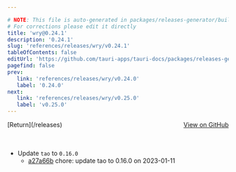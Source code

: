 ```yaml
---

# NOTE: This file is auto-generated in packages/releases-generator/build.ts
# For corrections please edit it directly
title: 'wry@0.24.1'
description: '0.24.1'
slug: 'references/releases/wry/v0.24.1'
tableOfContents: false
editUrl: 'https://github.com/tauri-apps/tauri-docs/packages/releases-generator/build.ts'
pagefind: false
prev:
   link: 'references/releases/wry/v0.24.0'
   label: '0.24.0'
next:
   link: 'references/releases/wry/v0.25.0'
   label: 'v0.25.0'
---
```


			

<ReleaseSidebar slug="references/releases/wry"  packageName="wry" />

<div style="margin-bottom:3rem; display: flex; justify-content: space-between; align-items: center"><span>[Return](/releases)</span><span><a href="https://github.com/tauri-apps/wry/releases/tag/wry-v0.24.1">View on GitHub</a></span></div>

- Update `tao` to `0.16.0`
  - [a27a66b](https://github.com/tauri-apps/wry/commit/a27a66baccc86873110b0aa67ddad1f3a8dbd205) chore: update tao to 0.16.0 on 2023-01-11


